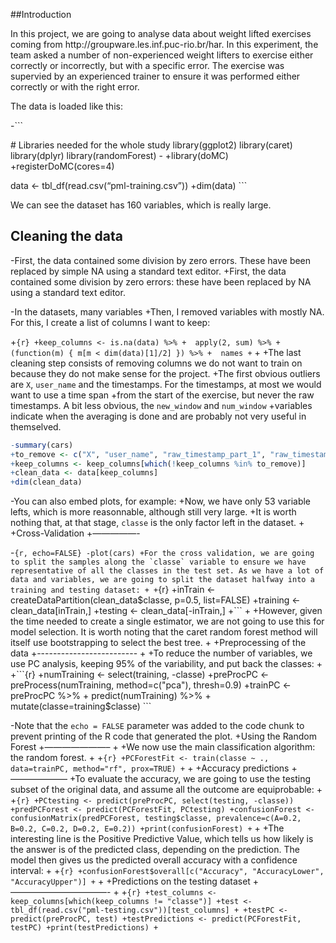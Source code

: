 ##Introduction

 
 In this project, we are going to analyse data about weight lifted exercises coming from http://groupware.les.inf.puc-rio.br/har. In this experiment, the team asked a number of non-experienced weight lifters to exercise either correctly or incorrectly, but with a specific error. The exercise was supervied by an experienced trainer to ensure it was performed either correctly or with the right error.
 
The data is loaded like this:
 
-```

 # Libraries needed for the whole study
 library(ggplot2)
 library(caret)
 library(dplyr)
 library(randomForest)
-
+library(doMC)
+registerDoMC(cores=4)

 data <- tbl_df(read.csv("pml-training.csv"))
+dim(data)
 ```
 
 We can see the dataset has 160 variables, which is really large.

## Cleaning the data

 
-First, the data contained some division by zero errors. These have been replaced by simple NA using a standard text editor.
+First, the data contained some division by zero errors: these have been replaced by NA using a standard text editor.
 
-In the datasets, many variables
+Then, I removed variables with mostly NA. For this, I create a list of columns I want to keep:
 
+```{r}
+keep_columns <- is.na(data) %>%
+  apply(2, sum) %>%
+  (function(m) { m[m < dim(data)[1]/2] }) %>%
+  names
+```
+
+The last cleaning step consists of removing columns we do not want to train on because they do not make sense for the project.
+The first obvious outliers are `X`, `user_name` and the timestamps. For the timestamps, at most we would want to use a time span
+from the start of the exercise, but never the raw timestamps. A bit less obvious, the `new_window` and `num_window`
+variables indicate when the averaging is done and are probably not very useful in themselved.
 
 ```r
-summary(cars)
+to_remove <- c("X", "user_name", "raw_timestamp_part_1", "raw_timestamp_part_2", "cvtd_timestamp", "new_window", "num_window")
+keep_columns <- keep_columns[which(!keep_columns %in% to_remove)]
+clean_data <- data[keep_columns]
+dim(clean_data)
 ```
 
-You can also embed plots, for example:
+Now, we have only 53 variable lefts, which is more reasonnable, although still very large.
+It is worth nothing that, at that stage, `classe` is the only factor left in the dataset.
+
+Cross-Validation
+----------------
 
-```{r, echo=FALSE}
-plot(cars)
+For the cross validation, we are going to split the samples along the `classe` variable to ensure we have representative of all the classes in the test set. As we have a lot of data and variables, we are going to split the dataset halfway into a training and testing dataset:
+
+```{r}
+inTrain <- createDataPartition(clean_data$classe, p=0.5, list=FALSE)
+training <- clean_data[inTrain,]
+testing <- clean_data[-inTrain,]
+```
+
+However, given the time needed to create a single estimator, we are not going to use this for model selection. It is worth noting that the caret random forest method will itself use bootstrapping to select the best tree.
+
+Preprocessing of the data
+-------------------------
+
+To reduce the number of variables, we use PC analysis, keeping 95% of the variability, and put back the classes:
+
+```{r}
+numTraining <- select(training, -classe)
+preProcPC <- preProcess(numTraining, method=c("pca"), thresh=0.9)
+trainPC <- preProcPC %>%
+  predict(numTraining) %>%
+  mutate(classe=training$classe)
 ```
 
-Note that the `echo = FALSE` parameter was added to the code chunk to prevent printing of the R code that generated the plot.
+Using the Random Forest
+-----------------------
+
+We now use the main classification algorithm: the random forest.
+
+```{r}
+PCForestFit <- train(classe ~ ., data=trainPC, method="rf", prox=TRUE)
+```
+
+Accuracy predictions
+--------------------
+To evaluate the accuracy, we are going to use the testing subset of the original data, and assume all the outcome are equiprobable:
+
+```{r}
+PCtesting <- predict(preProcPC, select(testing, -classe))
+predPCForest <- predict(PCForestFit, PCtesting)
+confusionForest <- confusionMatrix(predPCForest, testing$classe, prevalence=c(A=0.2, B=0.2, C=0.2, D=0.2, E=0.2))
+print(confusionForest)
+```
+
+The interesting line is the Positive Predictive Value, which tells us how likely is the answer is of the predicted class, depending on the prediction. The model then gives us the predicted overall accuracy with a confidence interval:
+
+```{r}
+confusionForest$overall[c("Accuracy", "AccuracyLower", "AccuracyUpper")]
+```
+
+Predictions on the testing dataset
+----------------------------------
+
+```{r}
+test_columns <- keep_columns[which(keep_columns != "classe")]
+test <- tbl_df(read.csv("pml-testing.csv"))[test_columns]
+
+testPC <- predict(preProcPC, test)
+testPredictions <- predict(PCForestFit, testPC)
+print(testPredictions)
+```
